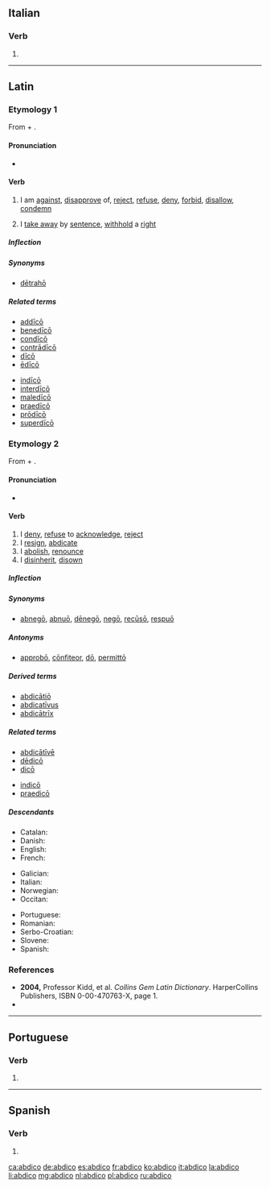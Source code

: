 ==Italian==

===Verb===
{{head|it|verb form}}

# {{inflection of|abdicare||1|s|pres|ind|lang=it}}

----

==Latin==

===Etymology 1===
From {{term|ab||from|lang=la}} + {{m|la|dīcō||I say}}.

====Pronunciation====
* {{la-pronunc|abdīcō}}

====Verb====
{{la-verb|abdico|abdīcō|abdicere|abdīcere|abdixi|abdīxī|abdictum|abdictum}}

# {{context|of an unfavorable omen|lang=la}} I am [[against]], [[disapprove]] of, [[reject]], [[refuse]], [[deny]], [[forbid]], [[disallow]], [[condemn]]
# {{context|legal|lang=la}} I [[take away]] by [[sentence]], [[withhold]] a [[right]]

=====Inflection=====
{{la-conj-irreg|dico|ab}}

=====Synonyms=====
* {{sense|withhold}} [[detraho|dētrahō]]

=====Related terms=====
{{top2}}
* [[addico#Latin|addīcō]]
* [[benedico#Latin|benedīcō]]
* [[condico|condīcō]]
* [[contradico|contrādīcō]]
* [[dico#Latin|dīcō]]
* [[edico|ēdīcō]]
{{mid2}}
* [[indico#Latin|indīcō]]
* [[interdico#Latin|interdīcō]]
* [[maledico#Latin|maledīcō]]
* [[praedico|praedīcō]]
* [[prodico|prōdīcō]]
* [[superdico|superdīcō]]
{{bottom}}

===Etymology 2===
From {{term|ab||from|lang=la}} + {{m|la|dicō||I dedicate}}.

====Pronunciation====
* {{la-pronunc|abdicō}}

====Verb====
{{la-verb|abdico|abdicō|abdicare|abdicāre|abdicavi|abdicāvī|abdicatum|abdicātum}}

# I [[deny]], [[refuse]] to [[acknowledge]], [[reject]]
# I [[resign]], [[abdicate]]
# I [[abolish]], [[renounce]]
# I [[disinherit]], [[disown]]

=====Inflection=====
{{la-conj-1st|abdic|abdicāv|abdicāt}}

=====Synonyms=====
* {{sense|deny, reject}} [[abnego|abnegō]], [[abnuo|abnuō]], [[denego|dēnegō]], [[nego#Latin|negō]], [[recuso|recūsō]], [[respuo|respuō]]

=====Antonyms=====
* {{sense|deny, reject}} [[approbo|approbō]], [[confiteor|cōnfiteor]], [[do#Latin|dō]], [[permitto|permittō]]

=====Derived terms=====
* [[abdicatio|abdicātiō]]
* [[abdicativus|abdicatīvus]]
* [[abdicatrix|abdicātrīx]]

=====Related terms=====
{{top2}}
* [[abdicative#Latin|abdicātīvē]]
* [[dedico#Latin|dēdicō]]
* [[dico#Latin|dicō]]
{{mid2}}
* [[indico#Latin|indicō]]
* [[praedico|praedicō]]
{{bottom}}

=====Descendants=====
{{rel-top3|Descendants}}
* Catalan: {{l/ca|abdicar}}
* Danish: {{l|da|abdicere}}
* English: {{l/en|abdicate}}
* French: {{l/fr|abdiquer}}
{{rel-mid3}}
* Galician: {{l|gl|abdicar}}
* Italian: {{l|it|abdicare}}
* Norwegian: {{l/no|abdisere}}
* Occitan: {{l/oc|abdicar}}
{{rel-mid3}}
* Portuguese: {{l/pt|abdicar}}
* Romanian: {{l|ro|abdica}}
* Serbo-Croatian: {{l|sh|abdicirati}}
* Slovene: {{l|sl|abdicirati}}
* Spanish: {{l/es|abdicar}}
{{rel-bottom}}

===References===
* '''2004,''' Professor Kidd, et al. ''Collins Gem Latin Dictionary''. HarperCollins Publishers, ISBN 0-00-470763-X, page 1.
* {{R:L&S}}

----

==Portuguese==

===Verb===
{{pt-verb-form}}

# {{inflection of|abdicar||1|s|present|indicative|lang=pt}}

----

==Spanish==

===Verb===
{{es-verb-form|abdicar}}

# {{es-verb form of|ending=ar|mood=indicative|tense=present|pers=1|number=singular|abdicar}}

[[ca:abdico]]
[[de:abdico]]
[[es:abdico]]
[[fr:abdico]]
[[ko:abdico]]
[[it:abdico]]
[[la:abdico]]
[[li:abdico]]
[[mg:abdico]]
[[nl:abdico]]
[[pl:abdico]]
[[ru:abdico]]